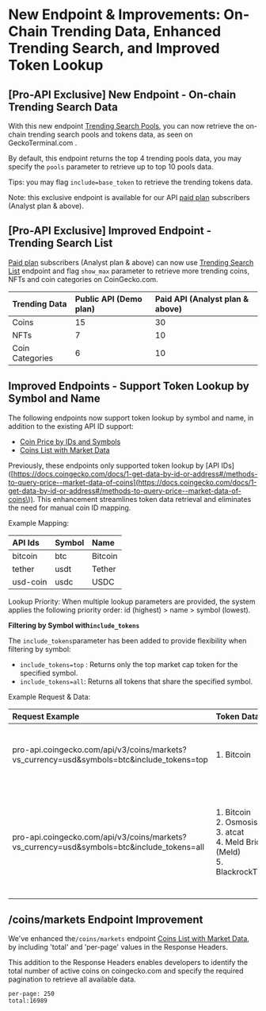 # New Endpoint & Improvements: On-Chain Trending Data, Enhanced Trending Search, and Improved Token Lookup

## [Pro-API Exclusive] New Endpoint  - On-chain Trending Search Data

With this new endpoint [Trending Search Pools](https://docs.coingecko.com/reference/trending-search-pools), you can now retrieve the on-chain trending search pools and tokens data, as seen on GeckoTerminal.com .


By default, this endpoint returns the top 4 trending pools data, you may specify the `pools` parameter to retrieve up to top 10 pools data.

Tips: you may flag `include=base_token` to retrieve the trending tokens data.

Note:  this exclusive endpoint is available for our API [paid plan](https://www.coingecko.com/en/api/pricing) subscribers (Analyst plan & above).

## [Pro-API Exclusive] Improved Endpoint - Trending Search List

[Paid plan](https://www.coingecko.com/en/api/pricing) subscribers (Analyst plan & above) can now use [Trending Search List](https://docs.coingecko.com/reference/trending-search) endpoint and flag `show_max` parameter to retrieve more trending coins, NFTs and coin categories on CoinGecko.com.

| Trending Data   | Public API (Demo plan) | Paid API (Analyst plan & above) |
| :-------------- | :--------------------- | :------------------------------ |
| Coins           | 15                     | 30                              |
| NFTs            | 7                      | 10                              |
| Coin Categories | 6                      | 10                              |


## Improved Endpoints - Support Token Lookup by Symbol and Name

The following endpoints now support token lookup by symbol and name, in addition to the existing API ID support:

* [Coin Price by IDs and Symbols](https://docs.coingecko.com/reference/simple-price)
* [Coins List with Market Data](https://docs.coingecko.com/reference/coins-markets)

Previously, these endpoints only supported token lookup by [API IDs]([https://docs.coingecko.com/docs/1-get-data-by-id-or-address#/methods-to-query-price--market-data-of-coins](https://docs.coingecko.com/docs/1-get-data-by-id-or-address#/methods-to-query-price--market-data-of-coins\)).  This enhancement streamlines token data retrieval and eliminates the need for manual coin ID mapping.

Example Mapping:

| API Ids  | Symbol | Name    |
| :------- | :----- | :------ |
| bitcoin  | btc    | Bitcoin |
| tether   | usdt   | Tether  |
| usd-coin | usdc   | USDC    |

Lookup Priority: When multiple lookup parameters are provided, the system applies the following priority order: id (highest) > name > symbol (lowest).

**Filtering by Symbol with`include_tokens`**

The `include_tokens`parameter has been added to provide flexibility when filtering by symbol:

* `include_tokens=top` : Returns only the top market cap token for the specified symbol.
* `include_tokens=all`: Returns all tokens that share the specified symbol.

Example Request & Data:

| Request Example | Token Data Returned | Remarks |
|:---|:---|:---|
| pro-api.coingecko.com/api/v3/coins/markets?vs_currency=usd&symbols=btc&include_tokens=top | 1. Bitcoin | When symbols and 'include_tokens=**top**' is specified, only the top market cap tokens will be returned. |
| pro-api.coingecko.com/api/v3/coins/markets?vs_currency=usd&symbols=btc&include_tokens=all | 1. Bitcoin<br/>2. Osmosis allBTC<br/>3. atcat<br/>4. Meld Bridged BTC (Meld)<br/>5. BlackrockTradingCurrency | When symbols and 'include_tokens=**all**' is specified, all the coins that share the same symbol will be returned.<br/><br/>All the 5 coins stated in the example have the same symbol 'btc'. |

## /coins/markets Endpoint Improvement

We've enhanced the`/coins/markets` endpoint [Coins List with Market Data](https://docs.coingecko.com/reference/coins-markets), by including 'total' and 'per-page' values in the Response Headers.

This addition to the Response Headers enables developers to identify the total number of active coins on coingecko.com and specify the required pagination to retrieve all available data.

```Text Response Header (Example)
per-page: 250
total:16989
```